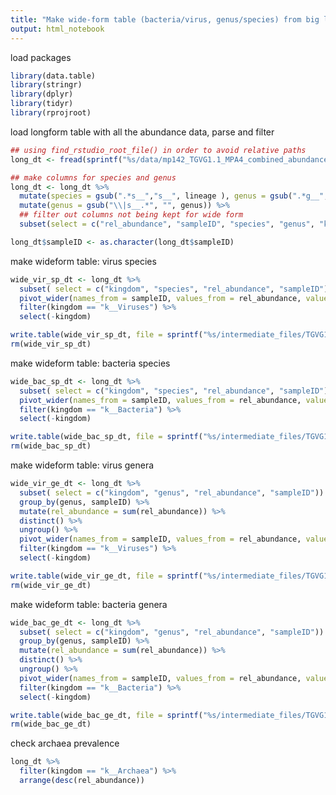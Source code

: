 ```yaml
---
title: "Make wide-form table (bacteria/virus, genus/species) from big long form abundance table"
output: html_notebook
---
```


load packages
```r
library(data.table)
library(stringr)
library(dplyr)
library(tidyr)
library(rprojroot)
```


load longform table with all the abundance data, parse and filter
```r
## using find_rstudio_root_file() in order to avoid relative paths
long_dt <- fread(sprintf("%s/data/mp142_TGVG1.1_MPA4_combined_abundance_table_longform1.tsv", find_rstudio_root_file()), sep = "\t", header = T)

## make columns for species and genus
long_dt <- long_dt %>%
  mutate(species = gsub(".*s__","s__", lineage ), genus = gsub(".*g__","g__", lineage ), kingdom = gsub("\\|.*", "", lineage)) %>%
  mutate(genus = gsub("\\|s__.*", "", genus)) %>%
  ## filter out columns not being kept for wide form
  subset(select = c("rel_abundance", "sampleID", "species", "genus", "kingdom"))

long_dt$sampleID <- as.character(long_dt$sampleID)

```

make wideform table: virus species
```r
wide_vir_sp_dt <- long_dt %>%
  subset( select = c("kingdom", "species", "rel_abundance", "sampleID")) %>%
  pivot_wider(names_from = sampleID, values_from = rel_abundance, values_fill = 0) %>%
  filter(kingdom == "k__Viruses") %>%
  select(-kingdom)

write.table(wide_vir_sp_dt, file = sprintf("%s/intermediate_files/TGVG1.1_MPA4_combined_abundance.virus_species.wide.tsv", find_rstudio_root_file()), quote = F, sep = "\t", row.names = F, col.names = T)
rm(wide_vir_sp_dt)
```

make wideform table: bacteria species
```r
wide_bac_sp_dt <- long_dt %>%
  subset( select = c("kingdom", "species", "rel_abundance", "sampleID")) %>%
  pivot_wider(names_from = sampleID, values_from = rel_abundance, values_fill = 0) %>%
  filter(kingdom == "k__Bacteria") %>%
  select(-kingdom)

write.table(wide_bac_sp_dt, file = sprintf("%s/intermediate_files/TGVG1.1_MPA4_combined_abundance.bacteria_species.wide.tsv", find_rstudio_root_file()), quote = F, sep = "\t", row.names = F, col.names = T)
rm(wide_bac_sp_dt)
```

make wideform table: virus genera
```r
wide_vir_ge_dt <- long_dt %>%
  subset( select = c("kingdom", "genus", "rel_abundance", "sampleID")) %>%
  group_by(genus, sampleID) %>%
  mutate(rel_abundance = sum(rel_abundance)) %>%
  distinct() %>%
  ungroup() %>%
  pivot_wider(names_from = sampleID, values_from = rel_abundance, values_fill = 0) %>%
  filter(kingdom == "k__Viruses") %>%
  select(-kingdom)

write.table(wide_vir_ge_dt, file = sprintf("%s/intermediate_files/TGVG1.1_MPA4_combined_abundance.virus_genus.wide.tsv", find_rstudio_root_file()), quote = F, sep = "\t", row.names = F, col.names = T)
rm(wide_vir_ge_dt)
```

make wideform table: bacteria genera
```r
wide_bac_ge_dt <- long_dt %>%
  subset( select = c("kingdom", "genus", "rel_abundance", "sampleID")) %>%
  group_by(genus, sampleID) %>%
  mutate(rel_abundance = sum(rel_abundance)) %>%
  distinct() %>%
  ungroup() %>%
  pivot_wider(names_from = sampleID, values_from = rel_abundance, values_fill = 0) %>%
  filter(kingdom == "k__Bacteria") %>%
  select(-kingdom)

write.table(wide_bac_ge_dt, file = sprintf("%s/intermediate_files/TGVG1.1_MPA4_combined_abundance.bacteria_genus.wide.tsv", find_rstudio_root_file()), quote = F, sep = "\t", row.names = F, col.names = T)
rm(wide_bac_ge_dt)
```

check archaea prevalence
```r
long_dt %>%
  filter(kingdom == "k__Archaea") %>%
  arrange(desc(rel_abundance))
```








